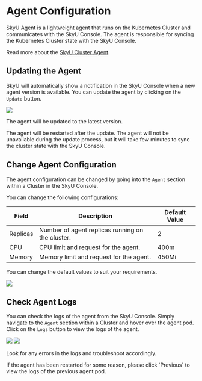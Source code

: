 
# Agent Configuration

SkyU Agent is a lightweight agent that runs on the Kubernetes Cluster and communicates with the SkyU Console. The agent is responsible for syncing the Kubernetes Cluster state with the SkyU Console.

Read more about the [SkyU Cluster Agent](/docs/concepts/cluster-connection).

## Updating the Agent

SkyU will automatically show a notification in the SkyU Console when a new agent version is available. You can update the agent by clicking on the `Update` button.

<Image src="/assets/images/clusters/agent-update.png"   width={1000} height={500}  />

The agent will be updated to the latest version.

<Callout type="info">
The agent will be restarted after the update. The agent will not be unavailable during the update process, but it will take few minutes to sync the cluster state with the SkyU Console.
</Callout>


## Change Agent Configuration

The agent configuration can be changed by going into the `Agent` section within a Cluster in the SkyU Console.

You can change the following configurations:

| Field    | Description                                      | Default Value |
| -------- | ------------------------------------------------ | ------------- |
| Replicas | Number of agent replicas running on the cluster. | 2             |
| CPU      | CPU limit and request for the agent.             | 400m          |
| Memory   | Memory limit and request for the agent.          | 450Mi         |


You can change the default values to suit your requirements.


<Image src="/assets/images/clusters/agent-config.png"   width={1000} height={500}  />


## Check Agent Logs

You can check the logs of the agent from the SkyU Console. Simply navigate to the `Agent` section within a Cluster and hover over the agent pod. Click on the `Logs` button to view the logs of the agent.

<Image src="/assets/images/clusters/agent-logs-1.png"   width={1000} height={500}  />


<Image src="/assets/images/clusters/agent-logs-2.png"   width={1000} height={500}  />

Look for any errors in the logs and troubleshoot accordingly.

<Callout type="info">
If the agent has been restarted for some reason, please click `Previous` to view the logs of the previous agent pod.
</Callout>
